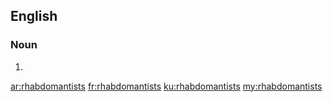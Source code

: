==English==

===Noun===
{{head|en|noun plural form}}

# {{plural of|rhabdomantist|lang=en}}

[[ar:rhabdomantists]]
[[fr:rhabdomantists]]
[[ku:rhabdomantists]]
[[my:rhabdomantists]]